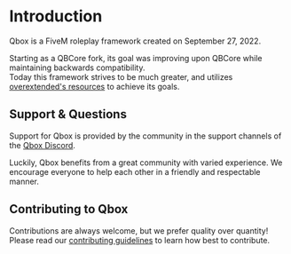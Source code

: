 # Introduction

Qbox is a FiveM roleplay framework created on September 27, 2022.

Starting as a QBCore fork, its goal was improving upon QBCore while maintaining backwards compatibility. \
Today this framework strives to be much greater, and utilizes [overextended's resources](https://github.com/overextended) to achieve its goals.

## Support & Questions

Support for Qbox is provided by the community in the support channels of the [Qbox Discord](https://discord.gg/qbox).

Luckily, Qbox benefits from a great community with varied experience.
We encourage everyone to help each other in a friendly and respectable manner.

## Contributing to Qbox

Contributions are always welcome, but we prefer quality over quantity!
Please read our [contributing guidelines](https://qbox-project.github.io/contributors) to learn how best to contribute.
